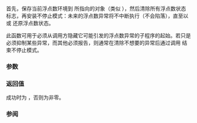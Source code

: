 {{cpp/title|feholdexcept}}
{{cpp/numeric/fenv/navbar}}
{{dcl begin}}
{{dcl header | cfenv}}
{{dcl | since=c++11 |
int feholdexcept( std::fenv_t* envp )
}}
{{dcl end}}

首先，保存当前浮点数环境到 {{tt|envp}} 所指向的对象（类似 {{lc|std::fegetenv}}），然后清除所有浮点数状态标志，再安装不停止模式：未来的浮点数异常将不中断执行（不会陷落），直至以 {{lc|std::feupdateenv}} 或 {{lc|std::fesetenv}} 还原浮点数状态。

此函数可用于必须从调用方隐藏它可能引发的浮点数异常的子程序的起始。若只是必须抑制某些异常，而其他必须报告，则通常在清除不想要的异常后通过调用 {{lc|std::feupdateenv}} 结束不停止模式。

===参数===
{{par begin}}
{{par | envp |指向 {{c|std::fenv_t}} 类型对象的指针，其中将存储浮点数环境}}
{{par end}}

===返回值===
成功时为 {{c|0}}，否则为非零。

===参阅===
{{dsc begin}}
{{dsc inc | cpp/numeric/fenv/dsc feupdateenv}}
{{dsc inc | cpp/numeric/fenv/dsc feenv}}
{{dsc inc | cpp/numeric/fenv/dsc FE_DFL_ENV}}
{{dsc see c | c/numeric/fenv/feholdexcept}}
{{dsc end}}

{{langlinks|de|en|es|fr|it|ja|pt|ru}}